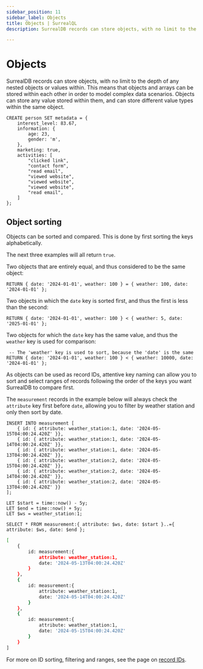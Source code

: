 ```yaml
---
sidebar_position: 11
sidebar_label: Objects
title: Objects | SurrealQL
description: SurrealDB records can store objects, with no limit to the depth of any nested objects or values within.

---
```


# Objects

SurrealDB records can store objects, with no limit to the depth of any nested objects or values within. This means that objects and arrays can be stored within each other in order to model complex data scenarios. Objects can store any value stored within them, and can store different value types within the same object.

```surql
CREATE person SET metadata = {
	interest_level: 83.67,
	information: {
		age: 23,
		gender: 'm',
	},
	marketing: true,
	activities: [
		"clicked link",
		"contact form",
		"read email",
		"viewed website",
		"viewed website",
		"viewed website",
		"read email",
	]
};
```

## Object sorting

Objects can be sorted and compared. This is done by first sorting the keys alphabetically.

The next three examples will all return `true`.

Two objects that are entirely equal, and thus considered to be the same object:

```surql
RETURN { date: '2024-01-01', weather: 100 } = { weather: 100, date: '2024-01-01' };
```

Two objects in which the `date` key is sorted first, and thus the first is less than the second:

```surql
RETURN { date: '2024-01-01', weather: 100 } < { weather: 5, date: '2025-01-01' };
```

Two objects for which the `date` key has the same value, and thus the `weather` key is used for comparison:

```surql
 -- The 'weather' key is used to sort, because the 'date' is the same
RETURN { date: '2024-01-01', weather: 100 } < { weather: 10000, date: '2024-01-01' };
```

As objects can be used as record IDs, attentive key naming can allow you to sort and select ranges of records following the order of the keys you want SurrealDB to compare first.

The `measurement` records in the example below will always check the `attribute` key first before `date`, allowing you to filter by weather station and only then sort by date.

```surql
INSERT INTO measurement [
    { id: { attribute: weather_station:1, date: '2024-05-15T04:00:24.420Z' }},
    { id: { attribute: weather_station:1, date: '2024-05-14T04:00:24.420Z' }},
    { id: { attribute: weather_station:1, date: '2024-05-13T04:00:24.420Z' }},
    { id: { attribute: weather_station:2, date: '2024-05-15T04:00:24.420Z' }},
    { id: { attribute: weather_station:2, date: '2024-05-14T04:00:24.420Z' }},
    { id: { attribute: weather_station:2, date: '2024-05-13T04:00:24.420Z' }}
];

LET $start = time::now() - 5y;
LET $end = time::now() + 5y;
LET $ws = weather_station:1;

SELECT * FROM measurement:{ attribute: $ws, date: $start }..={ attribute: $ws, date: $end };
```

```bash title="Response"
[
	{
		id: measurement:{
			attribute: weather_station:1,
			date: '2024-05-13T04:00:24.420Z'
		}
	},
	{
		id: measurement:{
			attribute: weather_station:1,
			date: '2024-05-14T04:00:24.420Z'
		}
	},
	{
		id: measurement:{
			attribute: weather_station:1,
			date: '2024-05-15T04:00:24.420Z'
		}
	}
]
```

For more on ID sorting, filtering and ranges, see the page on [record IDs](/docs/surrealdb/surrealql/datamodel/ids).